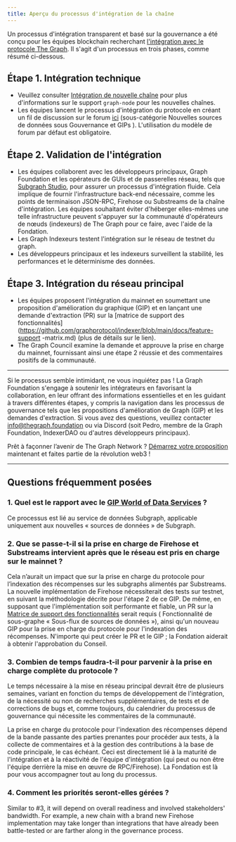 ```yaml
---
title: Aperçu du processus d'intégration de la chaîne
---
```


Un processus d'intégration transparent et basé sur la gouvernance a été conçu pour les équipes blockchain recherchant [l'intégration avec le protocole The Graph](https://forum.thegraph.com/t/gip-0057-chain-integration-process/4468). Il s'agit d'un processus en trois phases, comme résumé ci-dessous.

## Étape 1. Intégration technique

- Veuillez consulter [Intégration de nouvelle chaîne](/indexing/new-chain-integration/) pour plus d'informations sur le support `graph-node` pour les nouvelles chaînes.
- Les équipes lancent le processus d'intégration du protocole en créant un fil de discussion sur le forum [ici](https://forum.thegraph.com/c/governance-gips/new-chain-support/71) (sous-catégorie Nouvelles sources de données sous Gouvernance et GIPs ). L'utilisation du modèle de forum par défaut est obligatoire.

## Étape 2. Validation de l'intégration

- Les équipes collaborent avec les développeurs principaux, Graph Foundation et les opérateurs de GUIs et de passerelles réseau, tels que [Subgraph Studio](https://thegraph.com/studio/), pour assurer un processus d'intégration fluide. Cela implique de fournir l'infrastructure back-end nécessaire, comme les points de terminaison JSON-RPC, Firehose ou Substreams de la chaîne d'intégration. Les équipes souhaitant éviter d'héberger elles-mêmes une telle infrastructure peuvent s'appuyer sur la communauté d'opérateurs de nœuds (indexeurs) de The Graph pour ce faire, avec l'aide de la Fondation.
- Les Graph Indexeurs testent l'intégration sur le réseau de testnet du graph.
- Les développeurs principaux et les indexeurs surveillent la stabilité, les performances et le déterminisme des données.

## Étape 3. Intégration du réseau principal

- Les équipes proposent l'intégration du mainnet en soumettant une proposition d'amélioration du graphique (GIP) et en lançant une demande d'extraction (PR) sur la [matrice de support des fonctionnalités](https://github.com/graphprotocol/indexer/blob/main/docs/feature-support -matrix.md) (plus de détails sur le lien).
- The Graph Council examine la demande et approuve la prise en charge du mainnet, fournissant ainsi une étape 2 réussie et des commentaires positifs de la communauté.

---

Si le processus semble intimidant, ne vous inquiétez pas ! La Graph Foundation s'engage à soutenir les intégrateurs en favorisant la collaboration, en leur offrant des informations essentielles et en les guidant à travers différentes étapes, y compris la navigation dans les processus de gouvernance tels que les propositions d'amélioration de Graph (GIP) et les demandes d'extraction. Si vous avez des questions, veuillez contacter [info@thegraph.foundation](mailto:info@thegraph.foundation) ou via Discord (soit Pedro, membre de la Graph Foundation, IndexerDAO ou d'autres développeurs principaux).

Prêt à façonner l’avenir de The Graph Network ? [Démarrez votre proposition](https://github.com/graphprotocol/graph-improvement-proposals/blob/main/gips/0057-chain-integration-process.md) maintenant et faites partie de la révolution web3 !

---

## Questions fréquemment posées

### 1. Quel est le rapport avec le [GIP World of Data Services](https://forum.thegraph.com/t/gip-0042-a-world-of-data-services/3761) ?

Ce processus est lié au service de données Subgraph, applicable uniquement aux nouvelles « sources de données » de Subgraph.

### 2. Que se passe-t-il si la prise en charge de Firehose et Substreams intervient après que le réseau est pris en charge sur le mainnet ?

Cela n’aurait un impact que sur la prise en charge du protocole pour l’indexation des récompenses sur les subgraphs alimentés par Substreams. La nouvelle implémentation de Firehose nécessiterait des tests sur testnet, en suivant la méthodologie décrite pour l'étape 2 de ce GIP. De même, en supposant que l'implémentation soit performante et fiable, un PR sur la [Matrice de support des fonctionnalités](https://github.com/graphprotocol/indexer/blob/main/docs/feature-support-matrix.md) serait requis ( Fonctionnalité de sous-graphe « Sous-flux de sources de données »), ainsi qu'un nouveau GIP pour la prise en charge du protocole pour l'indexation des récompenses. N'importe qui peut créer le PR et le GIP ; la Fondation aiderait à obtenir l'approbation du Conseil.

### 3. Combien de temps faudra-t-il pour parvenir à la prise en charge complète du protocole ?

Le temps nécessaire à la mise en réseau principal devrait être de plusieurs semaines, variant en fonction du temps de développement de l'intégration, de la nécessité ou non de recherches supplémentaires, de tests et de corrections de bugs et, comme toujours, du calendrier du processus de gouvernance qui nécessite les commentaires de la communauté.

La prise en charge du protocole pour l'indexation des récompenses dépend de la bande passante des parties prenantes pour procéder aux tests, à la collecte de commentaires et à la gestion des contributions à la base de code principale, le cas échéant. Ceci est directement lié à la maturité de l'intégration et à la réactivité de l'équipe d'intégration (qui peut ou non être l'équipe derrière la mise en œuvre de RPC/Firehose). La Fondation est là pour vous accompagner tout au long du processus.

### 4. Comment les priorités seront-elles gérées ?

Similar to #3, it will depend on overall readiness and involved stakeholders' bandwidth. For example, a new chain with a brand new Firehose implementation may take longer than integrations that have already been battle-tested or are farther along in the governance process.
